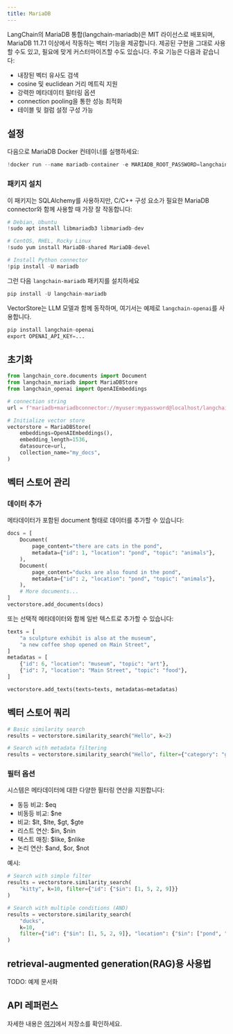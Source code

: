 ```yaml
---
title: MariaDB
---
```


LangChain의 MariaDB 통합(langchain-mariadb)은 MIT 라이선스로 배포되며, MariaDB 11.7.1 이상에서 작동하는 벡터 기능을 제공합니다. 제공된 구현을 그대로 사용할 수도 있고, 필요에 맞게 커스터마이즈할 수도 있습니다.
 주요 기능은 다음과 같습니다:

* 내장된 벡터 유사도 검색
* cosine 및 euclidean 거리 메트릭 지원
* 강력한 메타데이터 필터링 옵션
* connection pooling을 통한 성능 최적화
* 테이블 및 컬럼 설정 구성 가능

## 설정

다음으로 MariaDB Docker 컨테이너를 실행하세요:

```python
!docker run --name mariadb-container -e MARIADB_ROOT_PASSWORD=langchain -e MARIADB_DATABASE=langchain -p 3306:3306 -d mariadb:11.7
```

### 패키지 설치

이 패키지는 SQLAlchemy를 사용하지만, C/C++ 구성 요소가 필요한 MariaDB connector와 함께 사용할 때 가장 잘 작동합니다:

```python
# Debian, Ubuntu
!sudo apt install libmariadb3 libmariadb-dev

# CentOS, RHEL, Rocky Linux
!sudo yum install MariaDB-shared MariaDB-devel

# Install Python connector
!pip install -U mariadb
```

그런 다음 `langchain-mariadb` 패키지를 설치하세요

```python
pip install -U langchain-mariadb

```

VectorStore는 LLM 모델과 함께 동작하며, 여기서는 예제로 `langchain-openai`를 사용합니다.

```python
pip install langchain-openai
export OPENAI_API_KEY=...

```

## 초기화

```python
from langchain_core.documents import Document
from langchain_mariadb import MariaDBStore
from langchain_openai import OpenAIEmbeddings

# connection string
url = f"mariadb+mariadbconnector://myuser:mypassword@localhost/langchain"

# Initialize vector store
vectorstore = MariaDBStore(
    embeddings=OpenAIEmbeddings(),
    embedding_length=1536,
    datasource=url,
    collection_name="my_docs",
)
```

## 벡터 스토어 관리

### 데이터 추가

메타데이터가 포함된 document 형태로 데이터를 추가할 수 있습니다:

```python
docs = [
    Document(
        page_content="there are cats in the pond",
        metadata={"id": 1, "location": "pond", "topic": "animals"},
    ),
    Document(
        page_content="ducks are also found in the pond",
        metadata={"id": 2, "location": "pond", "topic": "animals"},
    ),
    # More documents...
]
vectorstore.add_documents(docs)
```

또는 선택적 메타데이터와 함께 일반 텍스트로 추가할 수 있습니다:

```python
texts = [
    "a sculpture exhibit is also at the museum",
    "a new coffee shop opened on Main Street",
]
metadatas = [
    {"id": 6, "location": "museum", "topic": "art"},
    {"id": 7, "location": "Main Street", "topic": "food"},
]

vectorstore.add_texts(texts=texts, metadatas=metadatas)
```

## 벡터 스토어 쿼리

```python
# Basic similarity search
results = vectorstore.similarity_search("Hello", k=2)

# Search with metadata filtering
results = vectorstore.similarity_search("Hello", filter={"category": "greeting"})
```

### 필터 옵션

시스템은 메타데이터에 대한 다양한 필터링 연산을 지원합니다:

* 동등 비교: $eq
* 비동등 비교: $ne
* 비교: $lt, $lte, $gt, $gte
* 리스트 연산: $in, $nin
* 텍스트 매칭: $like, $nlike
* 논리 연산: $and, $or, $not

예시:

```python
# Search with simple filter
results = vectorstore.similarity_search(
    "kitty", k=10, filter={"id": {"$in": [1, 5, 2, 9]}}
)

# Search with multiple conditions (AND)
results = vectorstore.similarity_search(
    "ducks",
    k=10,
    filter={"id": {"$in": [1, 5, 2, 9]}, "location": {"$in": ["pond", "market"]}},
)
```

## retrieval-augmented generation(RAG)용 사용법

TODO: 예제 문서화

## API 레퍼런스

자세한 내용은 [여기](https://github.com/mariadb-corporation/langchain-mariadb)에서 저장소를 확인하세요.